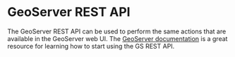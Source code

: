 # GeoServer REST API {#rest}

The GeoServer REST API can be used to perform the same actions that are available in the GeoServer web UI.
The [GeoServer documentation](https://docs.geoserver.org/stable/en/user/rest/index.html) is a great resource for learning how to start using the GS REST API.
